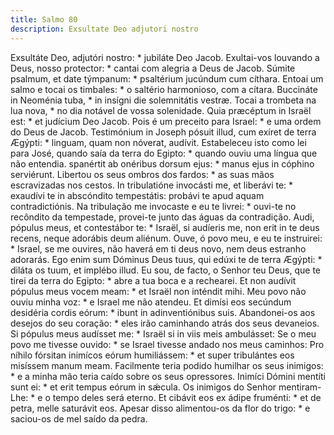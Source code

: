 ```yaml
---
title: Salmo 80
description: Exsultate Deo adjutori nostro
---
```


<div class="side-by-side not-content">
  <span>
    Exsultáte Deo, adjutóri nostro: * jubiláte Deo Jacob.
  </span>
  <span>
    Exultai-vos louvando a Deus, nosso protector: * cantai com alegria a Deus de
    Jacob.
  </span>
  <span>
    Súmite psalmum, et date týmpanum: * psaltérium jucúndum cum cíthara.
  </span>
  <span>
    Entoai um salmo e tocai os timbales: * o saltério harmonioso, com a cítara.
  </span>
  <span>
    Buccináte in Neoménia tuba, * in insígni die solemnitátis vestræ.
  </span>
  <span>
    Tocai a trombeta na lua nova, * no dia notável de vossa solenidade.
  </span>
  <span>
    Quia præcéptum in Israël est: * et judícium Deo Jacob.
  </span>
  <span>
    Pois é um preceito para Israel: * e uma ordem do Deus de Jacob.
  </span>
  <span>
    Testimónium in Joseph pósuit illud, cum exíret de terra Ægýpti: * linguam,
    quam non nóverat, audívit.
  </span>
  <span>
    Estabeleceu isto como lei para José, quando saía da terra do Egipto: *
    quando ouviu uma língua que não entendia.
  </span>
  <span>
    spanértit ab onéribus dorsum ejus: * manus ejus in cóphino serviérunt.
  </span>
  <span>
    Libertou os seus ombros dos fardos: * as suas mãos escravizadas nos cestos.
  </span>
  <span>
    In tribulatióne invocásti me, et liberávi te: * exaudívi te in abscóndito
    tempestátis: probávi te apud aquam contradictiónis.
  </span>
  <span>
    Na tribulação me invocaste e eu te livrei: * ouvi-te no recôndito da
    tempestade, provei-te junto das águas da contradição.
  </span>
  <span>
    Audi, pópulus meus, et contestábor te: * Israël, si audíeris me, non erit in
    te deus recens, neque adorábis deum aliénum.
  </span>
  <span>
    Ouve, ó povo meu, e eu te instruirei: * Israel, se me ouvires, não haverá em
    ti deus novo, nem deus estranho adorarás.
  </span>
  <span>
    Ego enim sum Dóminus Deus tuus, qui edúxi te de terra Ægýpti: * diláta os
    tuum, et implébo illud.
  </span>
  <span>
    Eu sou, de facto, o Senhor teu Deus, que te tirei da terra do Egipto: * abre
    a tua boca e a rechearei.
  </span>
  <span>
    Et non audívit pópulus meus vocem meam: * et Israël non inténdit mihi.
  </span>
  <span>
    Meu povo não ouviu minha voz: * e Israel me não atendeu.
  </span>
  <span>
    Et dimísi eos secúndum desidéria cordis eórum: * ibunt in adinventiónibus
    suis.
  </span>
  <span>
    Abandonei-os aos desejos do seu coração: * eles irão caminhando atrás dos
    seus devaneios.
  </span>
  <span>
    Si pópulus meus audísset me: * Israël si in viis meis ambulásset:
  </span>
  <span>
    Se o meu povo me tivesse ouvido: * se Israel tivesse andado nos meus
    caminhos:
  </span>
  <span>
    Pro níhilo fórsitan inimícos eórum humiliássem: * et super tribulántes eos
    misíssem manum meam.
  </span>
  <span>
    Facilmente teria podido humilhar os seus inimigos: * e a minha mão teria
    caído sobre os seus opressores.
  </span>
  <span>
    Inimíci Dómini mentíti sunt ei: * et erit tempus eórum in sǽcula.
  </span>
  <span>
    Os inimigos do Senhor mentiram-Lhe: * e o tempo deles será eterno.
  </span>
  <span>
    Et cibávit eos ex ádipe fruménti: * et de petra, melle saturávit eos.
  </span>
  <span>
    Apesar disso alimentou-os da flor do trigo: * e saciou-os de mel saído da
    pedra.
  </span>
</div>
